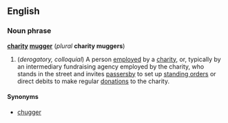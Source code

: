 ==English==
===Noun phrase===
'''[[charity]] [[mugger]]''' (''plural'' '''charity muggers''')

#(''derogatory, colloquial'') A person [[employ]]ed by a [[charity]], or, typically by an intermediary fundraising agency employed by the charity, who stands in the street and invites [[passerby|passersby]] to set up [[standing order]]s or direct debits to make regular [[donation]]s to the charity.

====Synonyms====
*[[chugger]]